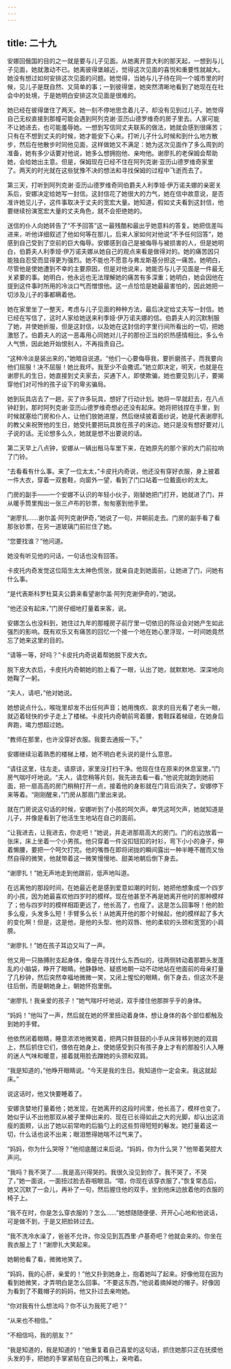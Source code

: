 ```yaml
---
---
---
```

title: 二十九
---




安娜回俄国的目的之一就是要与儿子见面。从她离开意大利的那天起，一想到与儿子见面，她就激动不已。她离彼得堡越近，觉得这次见面的喜悦和重要性就越大。她没有想过如何安排这次见面的问题。她觉得，当她与儿子待在同一个城市里的时候，见儿子是既自然、又简单的事；一到彼得堡，她突然清晰地看到了她现在在社会中的处境，于是她明白安排这次见面是很难的。

她已经在彼得堡住了两天。她一刻不停地思念着儿子，却没有见到过儿子。她觉得自己无权直接到那幢可能会遇到阿列克谢·亚历山德罗维奇的房子里去。人家可能不让她进去，也可能羞辱她。一想到写信同丈夫联系的做法，她就会感到很痛苦；只有在不想到丈夫的时候，她才能安下心来。打听儿子什么时候和到什么地方散步，然后在他散步时同他见面，这样做她又不满足：她为这次见面作了多么周到的准备，她有多少话要对他说，她多么想拥抱他、亲吻他。谢廖扎的老保姆会帮助她，会给她出主意。但是，保姆现在已经不住在阿列克谢·亚历山德罗维奇家里了。两天的时光就在这些犹豫不决的想法和寻找保姆的过程中飞逝而去了。

第三天，打听到阿列克谢·亚历山德罗维奇同伯爵夫人利季娅·伊万诺夫娜的亲密关系后，安娜决定给她写一封信。这封信花了她很大的力气，她在信中故意说，是否准许她见儿子，这件事取决于丈夫的宽宏大量。她知道，假如丈夫看到这封信，他要继续扮演宽宏大量的丈夫角色，就不会拒绝她的。

送信的仆人向她转告了“不予回答”这一最残酷和最出乎她意料的答复。她把信差叫进来，听他详细叙述了他如何等在那儿，后来人家如何对他说“不予任何回答”，她感到自己受到了空前的巨大侮辱。安娜感到自己是被侮辱与被损害的人，但是她明白，伯爵夫人利季娅·伊万诺夫娜从她自己的观点来看是做得对的。她的痛苦因只能独自忍受而显得更为强烈。她不能也不愿意与弗龙斯基分担这一痛苦。她明白，尽管他是使她遭到不幸的主要原因，但是对他说来，她能否与儿子见面是一件最无关紧要的事。她明白，他永远也无法理解她的痛苦有多深重；她明白，她会因他在提到这件事时所用的冷淡口气而憎恨他。这一点恰恰是她最最害怕的，因此她把一切涉及儿子的事都瞒着他。

她在家里坐了一整天，考虑与儿子见面的种种方法，最后决定给丈夫写一封信。她已经在写信了，这时人家给她送来利季娅·伊万诺夫娜的信。伯爵夫人的沉默制服了她，并使她折服，但是这封信，以及她在这封信的字里行间所看出的一切，把她激怒了。伯爵夫人的这一恶毒用心同她对儿子的那份正当的炽热感情相比，多么令人气愤，因此她开始恨别人，不再指责自己。

“这种冷淡是装出来的，”她暗自说道。“他们一心要侮辱我，要折磨孩子，而我要向他们屈服！决不屈服！她比我坏。我至少不会撒谎。”她立即决定，明天，也就是在谢廖扎的生日，她直接到丈夫家去，买通下人，即使欺骗，她也要见到儿子，要揭穿他们对可怜的孩子设下的卑劣骗局。

她到玩具店去了一趟，买了许多玩具，想好了行动计划。她将一早就赶去，在八点钟赶到，那时阿列克谢·亚历山德罗维奇想必还没有起床。她将把钱捏在手里，到时候就塞给门房和仆人，让他们放她进屋，然后继续披着面纱说，她是代表谢廖扎的教父来祝贺他的生日，她受托要把玩具放在孩子的床边。她只是没有想好要对儿子说的话。无论想多么久，她就是想不出要说的话。

第二天早上八点钟，安娜从一辆出租马车里下来，在她原先的那个家的大门前拉响了门铃。

“去看看有什么事。来了一位太太，”卡皮托内奇说，他还没有穿好衣服，身上披着一件大衣，穿着一双套鞋，向窗外一望，看到了门口站着一位戴面纱的太太。

门房的副手——一个安娜不认识的年轻小伙子，刚替她把门打开，她就进了门，并从暖手筒里掏出一张三卢布的钞票，匆匆塞到他手里。

“谢廖扎……谢尔盖·阿列克谢伊奇，”她说了一句，并朝前走去。门房的副手看了看那张钞票，在另一道玻璃门前拦住了她。

“您要找谁？”他问道。

她没有听见他的问话，一句话也没有回答。

卡皮托内奇发觉这位陌生太太神色慌张，就亲自走到她面前，让她进了门，问她有什么事。

“是代表斯科罗杜莫夫公爵来看望谢尔盖·阿列克谢伊奇的，”她说。

“他还没有起床，”门房仔细地打量着来客，说。

安娜怎么也没料到，她住过九年的那幢房子前厅里一切依旧的陈设会对她产生如此强烈的影响。既有欢乐又有痛苦的回忆一个接一个地在她心里浮现，一时间她竟然忘了她来这里的目的。

“请等一等，好吗？”卡皮托内奇说着帮她脱下皮大衣。

脱下皮大衣后，卡皮托内奇朝她的脸上看了一眼，认出了她，就默默地、深深地向她鞠了一躬。

“夫人，请吧，”他对她说。

她想说点什么，喉咙里却发不出任何声音；她用愧疚、哀求的目光看了老头一眼，就迈着轻快的步子走上了楼梯。卡皮托内奇朝前弯着腰，套鞋踩着梯级，在她身后奔跑，竭力想超过她。

“教师在那里，也许没穿好衣服。我要去通报一下。”

安娜继续沿着熟悉的楼梯上楼，她不明白老头说的是什么意思。

“请往这里，往左走。请原谅，家里没打扫干净。他现在住在原来的休息室里，”门房气喘吁吁地说。“夫人，请您稍等片刻，我先进去看一看，”他说完就跑到她前面，把一扇高高的房门稍稍打开一点，接着他的身影就在门背后消失了。安娜停下来等着。“刚刚醒来，”门房从那扇门里出来说。

就在门房说这句话的时候，安娜听到了小孩的呵欠声。单凭这呵欠声，她就知道是儿子，并像是看到了他活生生地站在自己的面前。

“让我进去，让我进去，你走吧！”她说，并走进那扇高大的房门。门的右边放着一张床，床上坐着一个小男孩。他只穿着一件没扣钮扣的衬衫，弯下小小的身子，伸着懒腰，要把一个呵欠打完。他的嘴唇在即将闭拢的瞬间露出一种半睡不醒而又怡然自得的微笑，他就带着这一微笑慢慢地、甜美地朝后倒下身去。

“谢廖扎！”她无声地走到他跟前，低声地叫道。

在远离他的那段时间，在她最近老是感到爱意如潮的时刻，她把他想象成一个四岁的小孩，因为她最喜欢他四岁时的模样。现在他甚至不再是她离开他时的那种模样了；他与四岁时的模样相距更远了，他长高了，也瘦了。这是怎么回事呀！他的脸多么瘦，头发多么短！手臂多么长！从她离开他的那个时候起，他的模样起了多大的变化啊！但是，这是他，是他的头型、他的双唇、他的柔软的头颈和宽宽的小肩膀。

“谢廖扎！”她在孩子耳边又叫了一声。

他又用一只胳膊肘支起身体，像是在寻找什么东西似的，往两侧转动着那颗头发蓬乱的小脑袋，睁开了眼睛。他静静地、疑惑地朝一动不动地站在他面前的母亲打量了几秒钟，然后突然幸福地微微一笑，又闭上惺忪的眼睛，倒下身去，但这次不是往后倒，而是朝她身上，朝她怀抱里倒。

“谢廖扎！我亲爱的孩子！”她气喘吁吁地说，双手搂住他那胖乎乎的身体。

“妈妈！”他叫了一声，然后就在她的怀里扭动着身体，想让身体的各个部位都触及到她的手臂。

他依然闭着眼睛，睡意浓浓地微笑着，把两只胖鼓鼓的小手从床背移到她的双肩上，然后抓住它们，偎依在她身上，使她感受到只有孩子身上才有的那股引人入睡的迷人气味和暖意，接着就用脸去蹭她的头颈和双肩。

“我是知道的，”他睁开眼睛说。“今天是我的生日。我知道你一定会来。我这就起床。”

说这话时，他又快要睡着了。

安娜贪婪地打量着他；她发现，在她离开的这段时间里，他长高了，模样也变了。她似乎认不出他那双从被子里伸出来的、现在已长得如此之大的光脚，却认出这消瘦的面颊，认出了她以前常吻的后脑勺上的这些剪得短短的鬈发。她打量着这一切，什么话也说不出来；眼泪憋得她喘不过气来了。

“妈妈，你为什么哭呀？”他彻底醒过来后说。“妈妈，你为什么哭？”他带着哭腔大声问。

“我吗？我不哭了……我是高兴得哭的。我很久没见到你了。我不哭了，不哭了，”她一面说，一面扭过脸去吞咽眼泪。“喂，你现在该穿衣服了，”恢复常态后，她又沉默了一会儿，再补了一句，然后握住他的双手，坐到他床边放着他的衣服的椅子上。

“我不在时，你是怎么穿衣服的？怎么……”她想随随便便、开开心心地和他说话，可是做不到，于是又把脸转过去。

“我不洗冷水澡了，爸爸不允许。你没见到瓦西里·卢基奇吧？他就会来的。你坐在我衣服上了！”谢廖扎大笑起来。

她朝他看了看，微微地笑了。

“妈妈，我的心肝，亲爱的！”他又扑到她身上，抱着她叫了起来。好像他现在因为看到她微笑，才弄明白是怎么回事。“不要这东西，”他说着摘掉她的帽子。好像因为看到了不戴帽子的妈妈，他又扑过去亲吻她。

“你对我有什么想法吗？你不认为我死了吧？”

“从来也不相信。”

“不相信吗，我的朋友？”

“我是知道的，我是知道的！”他重复着自己喜爱的这句话，抓住她那只正在抚摸他头发的手，把她的手掌紧贴在自己的嘴上，亲吻着。